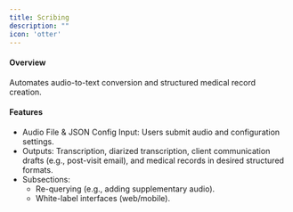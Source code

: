 ```yaml
---
title: Scribing
description: ""
icon: 'otter'
---
```


#### Overview
Automates audio-to-text conversion and structured medical record creation.
#### Features
- Audio File & JSON Config Input: Users submit audio and configuration settings.
- Outputs: Transcription, diarized transcription, client communication drafts (e.g., post-visit email), and medical records in desired structured formats.
- Subsections:
    - Re-querying (e.g., adding supplementary audio).
    - White-label interfaces (web/mobile).
